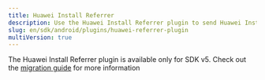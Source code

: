 ```yaml
---
title: Huawei Install Referrer
description: Use the Huawei Install Referrer plugin to send Huawei Install Referrer information to Adjust.
slug: en/sdk/android/plugins/huawei-referrer-plugin
multiVersion: true
---
```


The Huawei Install Referrer plugin is available only for SDK v5. Check out the [migration guide](/en/sdk/android/migration/v4-to-v5) for more information
